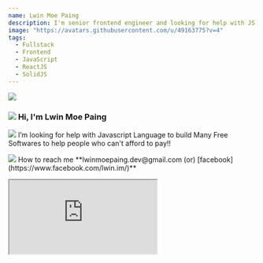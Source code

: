 ```yaml
---
name: Lwin Moe Paing
description: I'm senior frontend engineer and looking for help with JS Language to build Many Free Softwares to help people who can't afford to pay !!
image: "https://avatars.githubusercontent.com/u/49163775?v=4"
tags:
  - Fullstack
  - Frontend
  - JavaScript
  - ReactJS
  - SolidJS
---
```



<div className="lwinmoepaing">
  <div className="flex flex-col md:flex-row">
    <div className="md:w-6/12 mb-5 flex flex-col justify-center items-center">
      <div className="h-28 w-28 rounded-3xl overflow-hidden mx-auto">
        <img src="https://avatars.githubusercontent.com/u/49163775?v=4" />
      </div>
      <SpacingDivider size="sm" />
      <h3 className="flex flex-row max-w-[240px] mx-auto">
        <img
          src="https://raw.githubusercontent.com/lwinmoepaing/lwinmoepaing/main/img/gitto.gif"
          className="h-[20px] object-contain mr-2"
        />
        <span> Hi, I'm Lwin Moe Paing </span>
      </h3>
      <SpacingDivider size="sm" />
      <Counter />
      <SpacingDivider size="sm" />
      <ContriSquareBox>
        <p className="text-center text-sm mb-2">
          <img
            className="h-5 inline-block mr-1 relative -top-1"
            src="https://raw.githubusercontent.com/lwinmoepaing/lwinmoepaing/main/img/katto.gif"
          />
          I’m looking for help with Javascript Language to build Many Free Softwares
          to help people who can't afford to pay!!
        </p>
        <p className="text-center text-sm mb-2">
          <img
            className="h-5 inline-block mr-1 relative -top-1"
            src="https://raw.githubusercontent.com/lwinmoepaing/lwinmoepaing/main/img/katto.gif"
          />
          How to reach me **lwinmoepaing.dev@gmail.com (or) [facebook](https://www.facebook.com/lwin.im/)**
        </p>
      </ContriSquareBox>
    </div>
    <div className="flex flex-1 flex-row justify-center items-center">
      <div className="ph-container">
        <div className="phone">
          <div className="notch-container">
            <div className="notch"></div>
          </div>
          <iframe
            src="https://lwinmoepaing.github.io/"
            className="h-full relative"
          />
        </div>
      </div>
    </div>
  </div>
</div>{" "}
